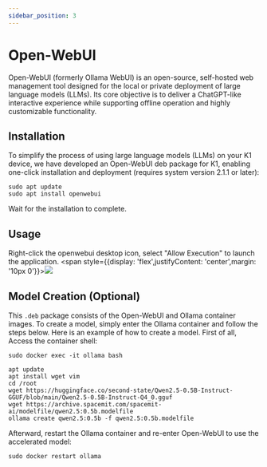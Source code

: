 ```yaml
---
sidebar_position: 3
---
```


# Open-WebUI

Open-WebUI (formerly Ollama WebUI) is an open-source, self-hosted web management tool designed for the local or private deployment of large language models (LLMs). Its core objective is to deliver a ChatGPT-like interactive experience while supporting offline operation and highly customizable functionality.

## Installation

To simplify the process of using large language models (LLMs) on your K1 device, we have developed an Open-WebUI deb package for K1, enabling one-click installation and deployment (requires system version 2.1.1 or later):
```shell
sudo apt update
sudo apt install openwebui
```
Wait for the installation to complete.

## Usage

Right-click the openwebui desktop icon, select "Allow Execution" to launch the application.
<span style={{display: 'flex',justifyContent: 'center',margin: '10px 0'}}>![](./openwebui.png)</span>

## Model Creation (Optional)

This `.deb` package consists of the Open-WebUI and Ollama container images. To create a model, simply enter the Ollama container and follow the steps below. Here is an example of how to create a model. First of all, Access the container shell:
```shell
sudo docker exec -it ollama bash
```
```shell
apt update
apt install wget vim
cd /root
wget https://huggingface.co/second-state/Qwen2.5-0.5B-Instruct-GGUF/blob/main/Qwen2.5-0.5B-Instruct-Q4_0.gguf
wget https://archive.spacemit.com/spacemit-ai/modelfile/qwen2.5:0.5b.modelfile
ollama create qwen2.5:0.5b -f qwen2.5:0.5b.modelfile
```
Afterward, restart the Ollama container and re-enter Open-WebUI to use the accelerated model:
```shell
sudo docker restart ollama
```
